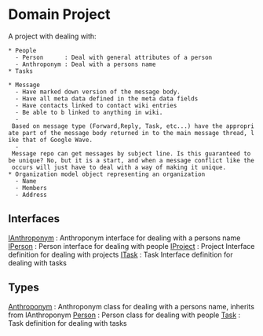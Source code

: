 = Domain Project =
A project with dealing with:
 * People
   - Person      : Deal with general attributes of a person
   - Anthroponym : Deal with a persons name
 * Tasks

 * Message
   - Have marked down version of the message body.
   - Have all meta data defined in the meta data fields
   - Have contacts linked to contact wiki entries
   - Be able to b linked to anything in wiki.
   - Based on message type (Forward,Reply, Task, etc...) have the appropriate part of the message body returned in to the main message thread, like that of Google Wave.
   - Message repo can get messages by subject line. Is this guaranteed to be unique? No, but it is a start, and when a message conflict like the occurs will just have to deal with a way of making it unique.
 * Organization model object representing an organization
   - Name
   - Members
   - Address

== Interfaces ==
[[Interfaces/IAnthroponym|IAnthroponym]] : Anthroponym interface for dealing with a persons name
[[Interfaces/IPerson|IPerson]] : Person interface for dealing with people
[[Interfaces/IProject|IProject]] : Project Interface definition for dealing with projects
[[Interfaces/ITask|ITask]] : Task Interface definition for dealing with tasks


== Types ==
[[Types/Anthroponym|Anthroponym]] : Anthroponym class for dealing with a persons name, inherits from IAnthroponym
[[Types/Person|Person]] : Person class for dealing with people
[[Types/Task|Task]] : Task definition for dealing with tasks

